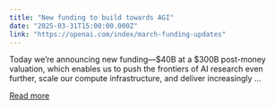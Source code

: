 ```yaml
---
title: "New funding to build towards AGI"
date: "2025-03-31T15:00:00.000Z"
link: "https://openai.com/index/march-funding-updates"
---
```


Today we’re announcing new funding—$40B at a $300B post-money valuation, which enables us to push the frontiers of AI research even further, scale our compute infrastructure, and deliver increasingly ...

[Read more](https://openai.com/index/march-funding-updates)

